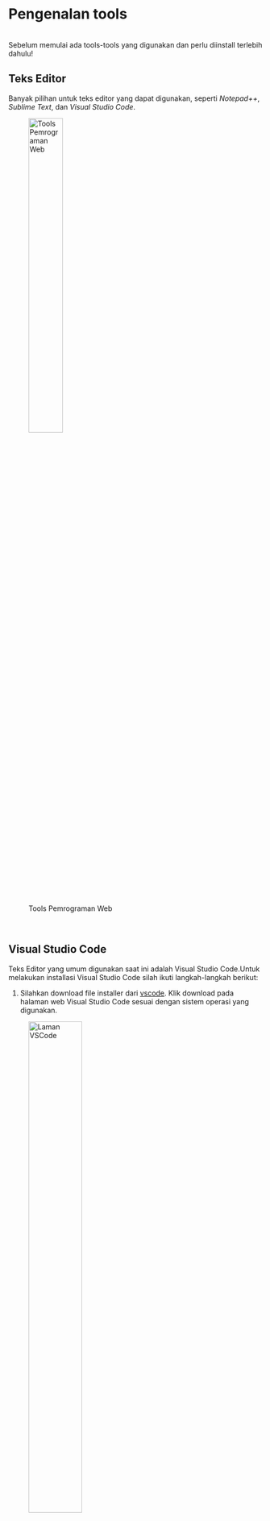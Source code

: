 <!-- ---
title: "Pengenalan Tools"
format: html
--- -->

# Pengenalan tools {.unnumbered}
<br>
Sebelum memulai ada tools-tools yang digunakan dan perlu diinstall terlebih dahulu!
<br>

## Teks Editor
Banyak pilihan untuk teks editor yang dapat digunakan, seperti *Notepad++*, *Sublime Text*, dan *Visual Studio Code*. 
<br>

![Tools Pemrograman Web](assets/tools/toolsWeb.png){width="40%"}

<br>

**Visual Studio Code**
---
Teks Editor yang umum digunakan saat ini adalah Visual Studio Code.Untuk melakukan installasi Visual Studio Code silah ikuti langkah-langkah berikut:
<br>

1. Silahkan download file installer dari [vscode](https://code.visualstudio.com/download). Klik download pada halaman web Visual Studio Code sesuai dengan sistem operasi yang digunakan.

![Laman VSCode](assets/tools/vscode/webvscode.png){width="50%"}

2. Setelah selesai download, klik dua kali pada file installer.

3. Jika muncul peingan Run as Administrator, klik Yes.

4. Kemudian akan tampil window Installer Microsoft Visual Studio Code. Untuk menyetujui *License Agreement*, pilih "I accept the aggrement" lalu next

![License Agreement VS Code](assets/tools/vscode/vscodeagreement.png){width="50%"}

5. Lalu pilih lokasi instalasinya. Jika ingin menggunakan lokasi default dapat langsung klik next

![Lokasi Installasi VS Code](assets/tools/vscode/dirvscode.png){width="50%"}

6. Memilih lokasi shortcuts program. Jika ingin menggunakan default dapat langsung klik next

![Shortcuts VS Code](assets/tools/vscode/foldervscode.png){width="50%"}

7. Pada bagian **Select Additional Tasks**, terdapat beberapa tasks yang bisa diinstall atau tidak. Untuk memudahkan ketika membuka file melalui berkas atau explorer dapat di pilih semua dan klik next

![Additional Task VS Code](assets/tools/vscode/vscready.png){width="50%"}

8. Klik Install dan Jalan Visual Studio Code
<br>

Berikut adalah tampilan dari Visual Studio Code
<br>

![vscode](assets/tools/vscode.png){width="70%"}

<br>

## Web Browser

Web browser adalah perangkat lunak yang awalnya dirancang untuk menampilkan dokumen web/HTML. Namun, pada saat ini, web browser harus memiliki kemampuan untuk menginterpretasikan dan menjalankan JavaScript atau VBScript, menjalankan Java Applet, memahami dokumen XML, dan menjalankan dokumen khusus dengan menggunakan fasilitas plugin seperti file .swf Macromedia Flash, dan lain sebagainya.
<br><br>
Banyak web browser yang dapat digunakan, dan paling umum digunakan adalah Google Chrome dan Mozilla Firefox atau dapat menggunakan web browser yang tersedia pada laptop atau pc yang digunakan seperti safari atau microsoft edge.
<br>

::: {layout="[[43,-4,43]]"}
![Chrome](assets/tools/chrome.png)

![Mozilla Firefox](assets/tools/firefox.png)
:::

<br>

## Web Server 

Web Server adalah server HTTP yang bertugas menyediakan dokumen yang diminta oleh web browser. Saat ini, web server telah berkembang menjadi lebih kompleks karena harus melayani banyak fungsi dan bahkan menjadi pusat layanan-layanan lain.
<br><br>
Web server juga menjadi komponen yang sangat penting dalam application server. Sebagai server HTTP, web server harus dapat menangani permintaan dokumen yang diberikan oleh web browser dan juga harus bisa dikonfigurasi untuk berinteraksi dengan program-program seperti JSP, ASP, PHP, melalui CGI, dan sebagainya. Contoh-contoh web server yang populer antara lain Apache dan IIS (Internet Information Service).
<br>
<br>

**XAMPP**
<br>

XAMPP adalah sebuah web server open source yang dapat berjalan di berbagai sistem operasi seperti Windows, Linux, dan MacOS.
<br><br>
XAMPP menyediakan semua komponen yang diperlukan untuk mengelola sebuah website, termasuk Apache, MySQL/MariaDB, PHP, dan Perl. XAMPP dapat digunakan untuk membuat web server lokal di komputer.
<br><br>
Untuk menginstall XAMPP ikuti langkah-langkah berikut:
<br>

1. Unduh file installer dari website [XAMPP](https://www.apachefriends.org/download.html)
2. Lakukan instalasi XAMPP sesuai panduan (wizard) yang ditampilkan dan pilih Yes untuk melanjutkan instalasi.
3. Pilih komponen yang Anda butuhkan dalam instalasi tersebut. Sebagai contoh, centang MySQL dan phpMyAdmin.
4. Tentukan direktori instalasi yang tepat, misalnya C:\\xampp.
5. Lakukan instalasi Bitnami untuk memudahkan dalam memasang WordPress, Drupal atau Joomla secara otomatis.
<br>

![XAMPP](assets/tools/xampp.png){width="60%"}

<br>
Untuk melihat confiurasi php dapat membuka config pada baris apache lalu membuka php.ini
<br>

![Apache Config](assets/tools/php-config.png){width="60%"}


Cek versi php dan ekstensi lain dengan cara membuat file “info.php” yang isinya <?php phpinfo(); ?>, letakkan pada [`C:\xampp\htdocs`](C:\xampp\htdocs).  Lalu buka [`localhost/info.php`](http://localhost/info.php) pada browser

<br>

## Bootstrap

Bootstrap adalah sebuah kerangka kerja (framework) front-end yang populer untuk pengembangan desain web responsif (responsive web design). Dikembangkan oleh tim Twitter, Bootstrap menyediakan serangkaian komponen dan gaya CSS yang dapat digunakan untuk membangun tampilan web yang konsisten, menarik, dan responsif secara cepat.
<br>

![Bootstrap](assets/tools/bootstrap/bootstrap1.png){width="70%"}

<br>
<br>

**Cara installasi Bootstrap**
<br>

1.	Buka halaman resmi Bootstrap di https://getbootstrap.com.

2.	Di halaman utama, Anda akan melihat tombol "Download" di bagian bawah. Klik tombol tersebut untuk mengunduh file Bootstrap.
<br>

:::{layout="[[43,-4,43]]"}
![Tampilan Laman Bootstrap](assets/tools/bootstrap/bootstrap2.png)

![Download Paker Bootstrap](assets/tools/bootstrap/bootstrap3.png)
:::

3.	Setelah selesai mengunduh, ekstrak file zip Bootstrap yang telah diunduh ke direktori proyek web Anda.
<br>

![Ekstrak File](assets/tools/bootstrap/bootstrap4.png){width="60%"}

4.	Di dalam direktori proyek, buatlah folder baru (misalnya "css" dan "js") untuk menyimpan file CSS dan JavaScript Bootstrap.
<br>

![Ekstrak File](assets/tools/bootstrap/bootstrap5.png){width="60%"}

5.	Salin file bootstrap.min.css yang ada di dalam direktori "dist/css" dalam file Bootstrap yang telah diekstrak, ke dalam folder "css" di dalam direktori proyek Anda.

6.	Salin file bootstrap.min.js yang ada di dalam direktori "dist/js" dalam file Bootstrap yang telah diekstrak, ke dalam folder "js" di dalam direktori proyek Anda.

7.	Setelah itu, Anda dapat menggunakan Bootstrap dengan menautkan file CSS dan JavaScript ke dalam halaman HTML Anda. Dalam elemen `<head>` dari file HTML, tambahkan tag link berikut untuk menautkan file CSS Bootstrap:
<br>
```html
<link rel="stylesheet" href="css/bootstrap.min.css">
```
8.	Juga di dalam elemen <body> atau sebelum penutup tag </body> dalam file HTML, tambahkan tag script berikut untuk menautkan file JavaScript Bootstrap:
<br>
```html
<script src="js/bootstrap.min.js"></script> 
```
9.	Sekarang, Anda dapat menggunakan kelas-kelas, komponen, dan gaya Bootstrap dalam halaman web Anda.Sekarang, Anda dapat menggunakan kelas-kelas, komponen, dan gaya Bootstrap dalam halaman web Anda.
